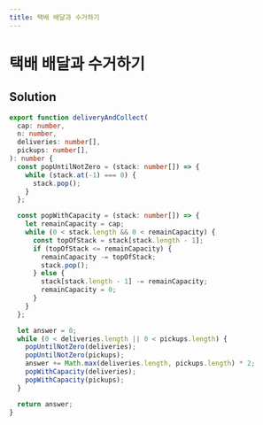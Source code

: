```yaml
---
title: 택배 배달과 수거하기
---
```


# 택배 배달과 수거하기

## Solution

```typescript filename="solution.ts" copy
export function deliveryAndCollect(
  cap: number,
  n: number,
  deliveries: number[],
  pickups: number[],
): number {
  const popUntilNotZero = (stack: number[]) => {
    while (stack.at(-1) === 0) {
      stack.pop();
    }
  };

  const popWithCapacity = (stack: number[]) => {
    let remainCapacity = cap;
    while (0 < stack.length && 0 < remainCapacity) {
      const topOfStack = stack[stack.length - 1];
      if (topOfStack <= remainCapacity) {
        remainCapacity -= topOfStack;
        stack.pop();
      } else {
        stack[stack.length - 1] -= remainCapacity;
        remainCapacity = 0;
      }
    }
  };

  let answer = 0;
  while (0 < deliveries.length || 0 < pickups.length) {
    popUntilNotZero(deliveries);
    popUntilNotZero(pickups);
    answer += Math.max(deliveries.length, pickups.length) * 2;
    popWithCapacity(deliveries);
    popWithCapacity(pickups);
  }

  return answer;
}
```

<ProblemLink
  codingSite="programmers"
  href="https://school.programmers.co.kr/learn/courses/30/lessons/150369"
  title="택배 배달과 수거하기"
/>

